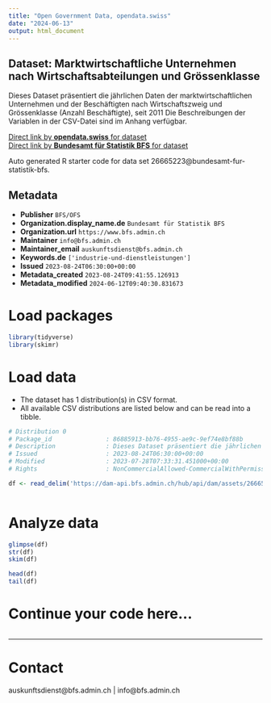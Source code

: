 ```yaml
---
title: "Open Government Data, opendata.swiss"
date: "2024-06-13"
output: html_document
---
```


## Dataset: Marktwirtschaftliche Unternehmen nach Wirtschaftsabteilungen und Grössenklasse

Dieses Dataset präsentiert die jährlichen Daten der marktwirtschaftlichen Unternehmen und der Beschäftigten nach Wirtschaftszweig und Grössenklasse (Anzahl Beschäftigte), seit 2011 Die Beschreibungen der Variablen in der CSV-Datei sind im Anhang verfügbar.

[Direct link by **opendata.swiss** for dataset](https://opendata.swiss/de/dataset/marktwirtschaftliche-unternehmen-nach-wirtschaftsabteilungen-und-grossenklasse5)<br>
[Direct link by **Bundesamt für Statistik BFS** for dataset](https://www.bfs.admin.ch/asset/de/ts-x-06.02.01.01)

Auto generated R starter code for data set 26665223@bundesamt-fur-statistik-bfs.

## Metadata

- **Publisher** `BFS/OFS`
- **Organization.display_name.de** `Bundesamt für Statistik BFS`
- **Organization.url** `https://www.bfs.admin.ch`
- **Maintainer** `info@bfs.admin.ch`
- **Maintainer_email** `auskunftsdienst@bfs.admin.ch`
- **Keywords.de** `['industrie-und-dienstleistungen']`
- **Issued** `2023-08-24T06:30:00+00:00`
- **Metadata_created** `2023-08-24T09:41:55.126913`
- **Metadata_modified** `2024-06-12T09:40:30.831673`


# Load packages

```r

library(tidyverse)
library(skimr)

```

# Load data

-   The dataset has 1 distribution(s) in CSV format.
-   All available CSV distributions are listed below and can be read into a tibble.

```r

# Distribution 0
# Package_id               : 86885913-bb76-4955-ae9c-9ef74e8bf88b
# Description              : Dieses Dataset präsentiert die jährlichen Daten der marktwirtschaftlichen Unternehmen und der Beschäftigten nach Wirtschaftszweig und Grössenklasse (Anzahl Beschäftigte), seit 2011 Die Beschreibungen der Variablen in der CSV-Datei sind im Anhang verfügbar.
# Issued                   : 2023-08-24T06:30:00+00:00
# Modified                 : 2023-07-28T07:33:31.451000+00:00
# Rights                   : NonCommercialAllowed-CommercialWithPermission-ReferenceRequired

df <- read_delim('https://dam-api.bfs.admin.ch/hub/api/dam/assets/26665232/master')



```

# Analyze data

```r

glimpse(df)
str(df)
skim(df)

head(df)
tail(df)

```

# Continue your code here...

```r

```

------------------------------------------------------------------------

# Contact

auskunftsdienst@bfs.admin.ch | info@bfs.admin.ch
